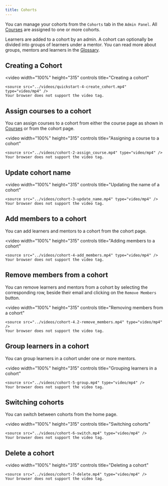```yaml
---
title: Cohorts
---
```


You can manage your cohorts from the `Cohorts` tab in the `Admin Panel`. All [Courses](/guides/courses) are assigned to one or more cohorts.

Learners are added to a cohort by an admin. A cohort can optionally be divided into groups of learners under a mentor. You can read more about groups, mentors and learners in the [Glossary](/glossary#cohort).

## Creating a Cohort

<video
    width="100%"
    height="315"
    controls
    title="Creating a cohort"
>
    <source src="../videos/quickstart-4-create_cohort.mp4" type="video/mp4" />
    Your browser does not support the video tag.
</video>


## Assign courses to a cohort

You can assign courses to a cohort from either the course page as shown in [Courses](/guides/courses#assign-course-to-cohorts) or from the cohort page.

<video
    width="100%"
    height="315"
    controls
    title="Assigning a course to a cohort"
>
    <source src="../videos/cohort-2-assign_course.mp4" type="video/mp4" />
    Your browser does not support the video tag.
</video>

## Update cohort name

<video
    width="100%"
    height="315"
    controls
    title="Updating the name of a cohort"
>
    <source src="../videos/cohort-3-update_name.mp4" type="video/mp4" />
    Your browser does not support the video tag.
</video>

## Add members to a cohort

You can add learners and mentors to a cohort from the cohort page.

<video
    width="100%"
    height="315"
    controls
    title="Adding members to a cohort"
>
    <source src="../videos/cohort-4-add_members.mp4" type="video/mp4" />
    Your browser does not support the video tag.
</video>

## Remove members from a cohort

You can remove learners and mentors from a cohort by selecting the corresponding row, beside their email and clicking on the `Remove Members` button.

<video
    width="100%"
    height="315"
    controls
    title="Removing members from a cohort"
>
    <source src="../videos/cohort-4.2-remove_members.mp4" type="video/mp4" />
    Your browser does not support the video tag.
</video>


## Group learners in a cohort

You can group learners in a cohort under one or more mentors.

<video
    width="100%"
    height="315"
    controls
    title="Grouping learners in a cohort"
>
    <source src="../videos/cohort-5-group.mp4" type="video/mp4" />
    Your browser does not support the video tag.
</video>

## Switching cohorts

You can switch between cohorts from the home page.

<video
    width="100%"
    height="315"
    controls
    title="Switching cohorts"
>
    <source src="../videos/cohort-6-switch.mp4" type="video/mp4" />
    Your browser does not support the video tag.
</video>

## Delete a cohort

<video
    width="100%"
    height="315"
    controls
    title="Deleting a cohort"
>
    <source src="../videos/cohort-7-delete.mp4" type="video/mp4" />
    Your browser does not support the video tag.
</video>